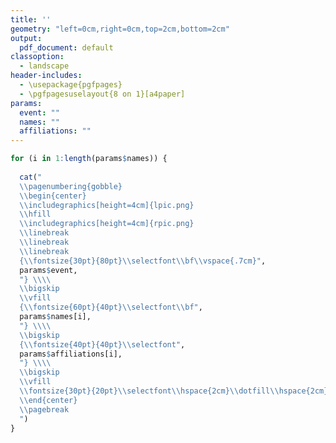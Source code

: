 ```yaml
---
title: ''
geometry: "left=0cm,right=0cm,top=2cm,bottom=2cm"
output:
  pdf_document: default
classoption: 
  - landscape
header-includes:
  - \usepackage{pgfpages}
  - \pgfpagesuselayout{8 on 1}[a4paper]
params:
  event: ""
  names: ""
  affiliations: ""
---
```


```r

for (i in 1:length(params$names)) {
  
  cat("
  \\pagenumbering{gobble}
  \\begin{center}
  \\includegraphics[height=4cm]{lpic.png}
  \\hfill
  \\includegraphics[height=4cm]{rpic.png}
  \\linebreak
  \\linebreak
  \\linebreak
  {\\fontsize{30pt}{80pt}\\selectfont\\bf\\vspace{.7cm}",
  params$event,
  "} \\\\
  \\bigskip
  \\vfill
  {\\fontsize{60pt}{40pt}\\selectfont\\bf",
  params$names[i],
  "} \\\\
  \\bigskip
  {\\fontsize{40pt}{40pt}\\selectfont",
  params$affiliations[i],
  "} \\\\
  \\bigskip
  \\vfill
  \\fontsize{30pt}{20pt}\\selectfont\\hspace{2cm}\\dotfill\\hspace{2cm}
  \\end{center}
  \\pagebreak
  ")
}
```



